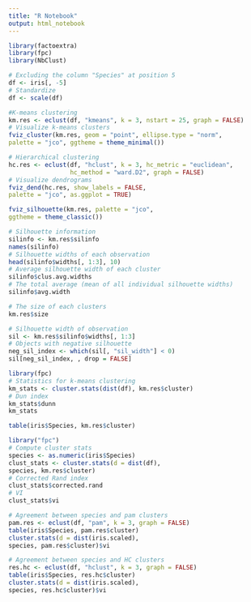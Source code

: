 ---
title: "R Notebook"
output: html_notebook
---


```{r}
library(factoextra)
library(fpc)
library(NbClust)
```

```{r}
# Excluding the column "Species" at position 5
df <- iris[, -5]
# Standardize
df <- scale(df)

#K-means clustering
km.res <- eclust(df, "kmeans", k = 3, nstart = 25, graph = FALSE)
# Visualize k-means clusters
fviz_cluster(km.res, geom = "point", ellipse.type = "norm",
palette = "jco", ggtheme = theme_minimal())

# Hierarchical clustering
hc.res <- eclust(df, "hclust", k = 3, hc_metric = "euclidean",
                 hc_method = "ward.D2", graph = FALSE)
# Visualize dendrograms
fviz_dend(hc.res, show_labels = FALSE,
palette = "jco", as.ggplot = TRUE)

fviz_silhouette(km.res, palette = "jco",
ggtheme = theme_classic())

# Silhouette information
silinfo <- km.res$silinfo
names(silinfo)
# Silhouette widths of each observation
head(silinfo$widths[, 1:3], 10)
# Average silhouette width of each cluster
silinfo$clus.avg.widths
# The total average (mean of all individual silhouette widths)
silinfo$avg.width

# The size of each clusters
km.res$size

# Silhouette width of observation
sil <- km.res$silinfo$widths[, 1:3]
# Objects with negative silhouette
neg_sil_index <- which(sil[, "sil_width"] < 0)
sil[neg_sil_index, , drop = FALSE]

library(fpc)
# Statistics for k-means clustering
km_stats <- cluster.stats(dist(df), km.res$cluster)
# Dun index
km_stats$dunn
km_stats

table(iris$Species, km.res$cluster)

library("fpc")
# Compute cluster stats
species <- as.numeric(iris$Species)
clust_stats <- cluster.stats(d = dist(df),
species, km.res$cluster)
# Corrected Rand index
clust_stats$corrected.rand
# VI
clust_stats$vi

# Agreement between species and pam clusters
pam.res <- eclust(df, "pam", k = 3, graph = FALSE)
table(iris$Species, pam.res$cluster)
cluster.stats(d = dist(iris.scaled),
species, pam.res$cluster)$vi

# Agreement between species and HC clusters
res.hc <- eclust(df, "hclust", k = 3, graph = FALSE)
table(iris$Species, res.hc$cluster)
cluster.stats(d = dist(iris.scaled),
species, res.hc$cluster)$vi


```


